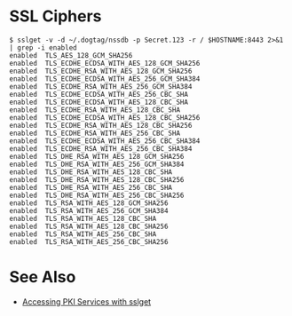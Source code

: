 = SSL Ciphers =

<pre>
$ sslget -v -d ~/.dogtag/nssdb -p Secret.123 -r / $HOSTNAME:8443 2>&1 | grep -i enabled
enabled  TLS_AES_128_GCM_SHA256                    
enabled  TLS_ECDHE_ECDSA_WITH_AES_128_GCM_SHA256   
enabled  TLS_ECDHE_RSA_WITH_AES_128_GCM_SHA256     
enabled  TLS_ECDHE_ECDSA_WITH_AES_256_GCM_SHA384   
enabled  TLS_ECDHE_RSA_WITH_AES_256_GCM_SHA384     
enabled  TLS_ECDHE_ECDSA_WITH_AES_256_CBC_SHA      
enabled  TLS_ECDHE_ECDSA_WITH_AES_128_CBC_SHA      
enabled  TLS_ECDHE_RSA_WITH_AES_128_CBC_SHA        
enabled  TLS_ECDHE_ECDSA_WITH_AES_128_CBC_SHA256   
enabled  TLS_ECDHE_RSA_WITH_AES_128_CBC_SHA256     
enabled  TLS_ECDHE_RSA_WITH_AES_256_CBC_SHA        
enabled  TLS_ECDHE_ECDSA_WITH_AES_256_CBC_SHA384   
enabled  TLS_ECDHE_RSA_WITH_AES_256_CBC_SHA384     
enabled  TLS_DHE_RSA_WITH_AES_128_GCM_SHA256       
enabled  TLS_DHE_RSA_WITH_AES_256_GCM_SHA384       
enabled  TLS_DHE_RSA_WITH_AES_128_CBC_SHA          
enabled  TLS_DHE_RSA_WITH_AES_128_CBC_SHA256       
enabled  TLS_DHE_RSA_WITH_AES_256_CBC_SHA          
enabled  TLS_DHE_RSA_WITH_AES_256_CBC_SHA256       
enabled  TLS_RSA_WITH_AES_128_GCM_SHA256           
enabled  TLS_RSA_WITH_AES_256_GCM_SHA384           
enabled  TLS_RSA_WITH_AES_128_CBC_SHA              
enabled  TLS_RSA_WITH_AES_128_CBC_SHA256           
enabled  TLS_RSA_WITH_AES_256_CBC_SHA              
enabled  TLS_RSA_WITH_AES_256_CBC_SHA256 
</pre>

= See Also =

* [https://github.com/dogtagpki/pki/wiki/Accessing-PKI-Services-with-sslget Accessing PKI Services with sslget]